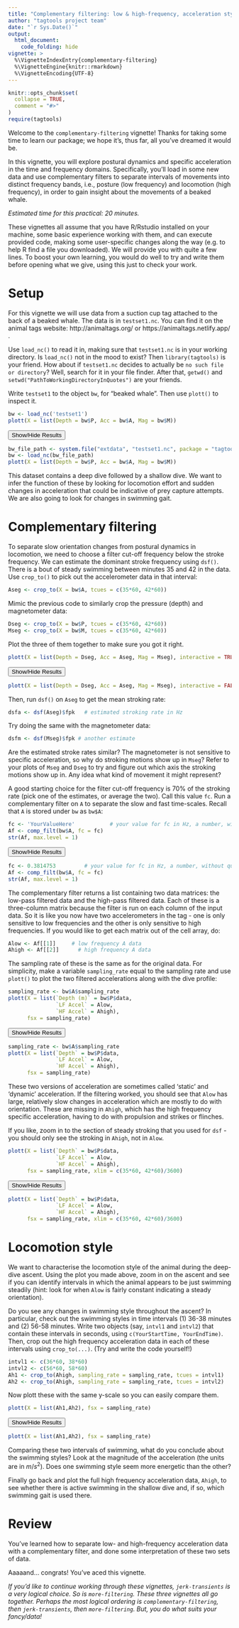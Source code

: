```yaml
---
title: "Complementary filtering: low & high-frequency, acceleration style"
author: "tagtools project team"
date: "`r Sys.Date()`"
output: 
  html_document:
    code_folding: hide
vignette: >
  %\VignetteIndexEntry{complementary-filtering}
  %\VignetteEngine{knitr::rmarkdown}
  %\VignetteEncoding{UTF-8}
---
```


```r
knitr::opts_chunk$set(
  collapse = TRUE,
  comment = "#>"
)
require(tagtools)
```

Welcome to the `complementary-filtering` vignette! Thanks for taking some time to learn our package; we hope it's, thus far, all you've dreamed it would be. 

In this vignette, you will explore postural dynamics and specific acceleration in the time and frequency domains. Specifically, you'll load in some new data and use complementary filters to separate intervals of movements into distinct frequency bands, i.e., posture (low frequency) and locomotion (high frequency), in order to gain insight about the movements of a beaked whale. 

*Estimated time for this practical: 20 minutes.*

These vignettes all assume that you have R/Rstudio installed on your machine, some basic experience working with them, and can execute provided code, making some user-specific changes along the way (e.g. to help R find a file you downloaded). We will provide you with quite a few lines. To boost your own learning, you would do well to try and write them before opening what we give, using this just to check your work.

#	Setup
For this vignette we will use data from a suction cup tag attached to the back of a beaked whale. The data is in `testset1.nc`. You can find it on the animal tags website: http://animaltags.org/ or https://animaltags.netlify.app/ . 

Use `load_nc()` to read it in, making sure that `testset1.nc` is in your working directory. Is `load_nc()` not in the mood to exist? Then `library(tagtools)` is your friend. How about if `testset1.nc` decides to actually be `no such file or directory`? Well, search for it in your file finder. After that, `getwd()` and `setwd("PathToWorkingDirectoryInQuotes")` are your friends. 

Write `testset1` to the object `bw`, for "beaked whale". Then use `plott()` to inspect it.

```r
bw <- load_nc('testset1')
plott(X = list(Depth = bw$P, Acc = bw$A, Mag = bw$M))
```

<button class="btn btn-primary" data-toggle="collapse" data-target="#plott_bw"> Show/Hide Results </button>  
<div id="plott_bw" class="collapse"> 

```r
bw_file_path <- system.file("extdata", "testset1.nc", package = "tagtools", mustWork = TRUE)
bw <- load_nc(bw_file_path)
plott(X = list(Depth = bw$P, Acc = bw$A, Mag = bw$M))
```

</div>

This dataset contains a deep dive followed by a shallow dive. We want to infer the function of these by looking for locomotion effort and sudden changes in acceleration that could be indicative of prey capture attempts. We are also going to look for changes in swimming gait.

# Complementary filtering
To separate slow orientation changes from postural dynamics in locomotion, we need to choose a filter cut-off frequency below the stroke frequency. We can estimate the dominant stroke frequency using `dsf()`. There is a bout of steady swimming between minutes 35 and 42 in the data. Use `crop_to()` to pick out the accelerometer data in that interval:

```r
Aseg <- crop_to(X = bw$A, tcues = c(35*60, 42*60))
```

Mimic the previous code to similarly crop the pressure (depth) and magnetometer data:

```r
Dseg <- crop_to(X = bw$P, tcues = c(35*60, 42*60))
Mseg <- crop_to(X = bw$M, tcues = c(35*60, 42*60))
```

Plot the three of them together to make sure you got it right. 

```r
plott(X = list(Depth = Dseg, Acc = Aseg, Mag = Mseg), interactive = TRUE)
```

<button class="btn btn-primary" data-toggle="collapse" data-target="#plott_seg"> Show/Hide Results </button>  
<div id="plott_seg" class="collapse"> 

```r
plott(X = list(Depth = Dseg, Acc = Aseg, Mag = Mseg), interactive = FALSE)
```

</div>

Then, run `dsf()` on `Aseg` to get the mean stroking rate:

```r
dsfa <- dsf(Aseg)$fpk	# estimated stroking rate in Hz
```

Try doing the same with the magnetometer data:

```r
dsfm <- dsf(Mseg)$fpk # another estimate
```

Are the estimated stroke rates similar? The magnetometer is not sensitive to specific acceleration, so why do stroking motions show up in `Mseg`? Refer to your plots of `Mseg` and `Dseg` to try and figure out which axis the stroking motions show up in. Any idea what kind of movement it might represent?

A good starting choice for the filter cut-off frequency is 70% of the stroking rate (pick one of the estimates, or average the two). Call this value `fc`. Run a complementary filter on `A` to separate the slow and fast time-scales. Recall that `A` is stored under `bw` as `bw$A`:

```r
fc <- 'YourValueHere'   		# your value for fc in Hz, a number, without quotes
Af <- comp_filt(bw$A, fc = fc) 
str(Af, max.level = 1) 
```

<button class="btn btn-primary" data-toggle="collapse" data-target="#Af"> Show/Hide Results </button>  
<div id="Af" class="collapse"> 

```r
fc <- 0.3814753   		# your value for fc in Hz, a number, without quotes
Af <- comp_filt(bw$A, fc = fc) 
str(Af, max.level = 1)
```

</div>

The complementary filter returns a list containing two data matrices: the low-pass filtered data and the high-pass filtered data. Each of these is a three-column matrix because the filter is run on each column of the input data. So it is like you now have two accelerometers in the tag - one is only sensitive to low frequencies and the other is only sensitive to high frequencies. If you would like to get each matrix out of the cell array, do:

```r
Alow <- Af[[1]]		# low frequency A data
Ahigh <- Af[[2]]	  # high frequency A data
```

The sampling rate of these is the same as for the original data. For simplicity, make a variable `sampling_rate` equal to the sampling rate and use `plott()` to plot the two filtered accelerations along with the dive profile:

```r
sampling_rate <- bw$A$sampling_rate
plott(X = list(`Depth (m)` = bw$P$data,
               `LF Accel` = Alow, 
               `HF Accel` = Ahigh),
      fsx = sampling_rate)
```

<button class="btn btn-primary" data-toggle="collapse" data-target="#plott_lowNhigh"> Show/Hide Results </button>  
<div id="plott_lowNhigh" class="collapse"> 

```r
sampling_rate <- bw$A$sampling_rate
plott(X = list(`Depth` = bw$P$data,
               `LF Accel` = Alow, 
               `HF Accel` = Ahigh),
      fsx = sampling_rate)
```

</div>

These two versions of acceleration are sometimes called 'static' and 'dynamic' acceleration. If the filtering worked, you should see that `Alow` has large, relatively slow changes in acceleration which are mostly to do with orientation. These are missing in `Ahigh`, which has the high frequency specific acceleration, having to do with propulsion and strikes or flinches. 

If you like, zoom in to the section of steady stroking that you used for `dsf` - you should only see the stroking in `Ahigh`, not in `Alow`. 


```r
plott(X = list(`Depth` = bw$P$data,
               `LF Accel` = Alow, 
               `HF Accel` = Ahigh),
      fsx = sampling_rate, xlim = c(35*60, 42*60)/3600)
```

<button class="btn btn-primary" data-toggle="collapse" data-target="#plott_lowNhigh_zoomd"> Show/Hide Results </button>  
<div id="plott_lowNhigh_zoomd" class="collapse"> 

```r
plott(X = list(`Depth` = bw$P$data,
               `LF Accel` = Alow, 
               `HF Accel` = Ahigh),
      fsx = sampling_rate, xlim = c(35*60, 42*60)/3600)
```

</div>

# Locomotion style

We want to characterise the locomotion style of the animal during the deep-dive ascent. Using the plot you made above, zoom in on the ascent and see if you can identify intervals in which the animal appears to be just swimming steadily (hint: look for when `Alow` is fairly constant indicating a steady orientation). 

Do you see any changes in swimming style throughout the ascent? In particular, check out the swimming styles in time intervals (1) 36-38 minutes and (2) 56-58 minutes. Write two objects (say, `intvl1` and `intvl2`) that contain these intervals in seconds, using `c(YourStartTime, YourEndTime)`. Then, crop out the high frequency acceleration data in each of these intervals using `crop_to(...)`. (Try and write the code yourself!)

```r
intvl1 <- c(36*60, 38*60)
intvl2 <- c(56*60, 58*60)
Ah1 <- crop_to(Ahigh, sampling_rate = sampling_rate, tcues = intvl1)
Ah2 <- crop_to(Ahigh, sampling_rate = sampling_rate, tcues = intvl2)
```

Now plott these with the same y-scale so you can easily compare them. 

<!-- Sam speaks again: this doesn't necessarily put them on the same y-scale. Not sure how to fix. -->

```r
plott(X = list(Ah1,Ah2), fsx = sampling_rate)
```

<button class="btn btn-primary" data-toggle="collapse" data-target="#plott_Ah1Ah2"> Show/Hide Results </button>  
<div id="plott_Ah1Ah2" class="collapse"> 

```r
plott(X = list(Ah1,Ah2), fsx = sampling_rate)
```

</div>

Comparing these two intervals of swimming, what do you conclude about the swimming styles? Look at the magnitude of the acceleration (the units are in $m/s^2$). Does one swimming style seem more energetic than the other?

Finally go back and plot the full high frequency acceleration data, `Ahigh`, to see whether there is active swimming in the shallow dive and, if so, which swimming gait is used there.

# Review

You've learned how to separate low- and high-frequency acceleration data with a complementary filter, and done some interpretation of these two sets of data.

Aaaaand... congrats! You've aced this vignette. 

*If you'd like to continue working through these vignettes, `jerk-transients` is a very logical choice. So is `more-filtering`. These three vignettes all go together. Perhaps the most logical ordering is `complementary-filtering`, then `jerk-transients`, then `more-filtering`. But, you do what suits your fancy/data!*
